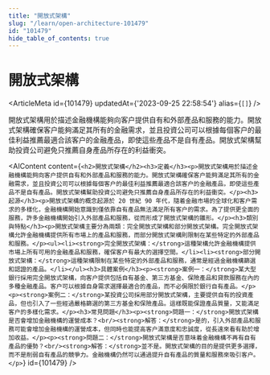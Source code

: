 ```yaml
---
title: "開放式架構"
slug: "/learn/open-architecture-101479"
id: "101479"
hide_table_of_contents: true
---
```



# 開放式架構

<ArticleMeta id={101479} updatedAt={'2023-09-25 22:58:54'} alias={`[]`} />
<div className='border-solid border-b border-t-0 my-4 border-[var(--ifm-color-gray-300)]' />

開放式架構用於描述金融機構能夠向客户提供自有和外部產品和服務的能力。開放式架構確保客户能夠滿足其所有的金融需求，並且投資公司可以根據每個客户的最佳利益推薦最適合該客户的金融產品，即使這些產品不是自有產品。開放式架構幫助投資公司避免只推薦自身產品所存在的利益衝突。

<AIContent content={`<h2>開放式架構</h2><h3>定義</h3><p>開放式架構用於描述金融機構能夠向客户提供自有和外部產品和服務的能力。開放式架構確保客户能夠滿足其所有的金融需求，並且投資公司可以根據每個客户的最佳利益推薦最適合該客户的金融產品，即使這些產品不是自有產品。開放式架構幫助投資公司避免只推薦自身產品所存在的利益衝突。</p><h3>起源</h3><p>開放式架構的概念起源於 20 世紀 90 年代，隨着金融市場的全球化和客户需求的多樣化，金融機構開始意識到僅依靠自有產品無法滿足所有客户的需求。為了提供更全面的服務，許多金融機構開始引入外部產品和服務，從而形成了開放式架構的雛形。</p><h3>類別與特點</h3><p>開放式架構主要分為兩類：完全開放式架構和部分開放式架構。完全開放式架構允許金融機構提供所有市場上的產品和服務，而部分開放式架構則限制在某些特定的外部產品和服務。</p><ul><li><strong>完全開放式架構：</strong>這種架構允許金融機構提供市場上所有可用的金融產品和服務，確保客户有最大的選擇空間。</li><li><strong>部分開放式架構：</strong>這種架構限制在某些特定的外部產品和服務，通常是經過金融機構篩選和認證的產品。</li></ul><h3>具體案例</h3><p><strong>案例一：</strong>某大型銀行採用完全開放式架構，向客户提供包括自有基金、第三方基金、保險產品和貸款服務在內的多種金融產品。客户可以根據自身需求選擇最適合的產品，而不必侷限於銀行自有產品。</p><p><strong>案例二：</strong>某投資公司採用部分開放式架構，主要提供自有的投資產品，但也引入了一些經過嚴格篩選的第三方基金和保險產品。這樣既能保證產品質量，又能滿足客户的多樣化需求。</p><h3>常見問題</h3><p><strong>問題一：</strong>開放式架構是否會增加金融機構的運營成本？<br/><strong>解答：</strong>是的，引入外部產品和服務可能會增加金融機構的運營成本，但同時也能提高客户滿意度和忠誠度，從長遠來看有助於增加收益。</p><p><strong>問題二：</strong>開放式架構是否意味着金融機構不再有自有產品的優勢？<br/><strong>解答：</strong>並不是。開放式架構的目的是提供更多選擇，而不是削弱自有產品的競爭力。金融機構仍然可以通過提升自有產品的質量和服務來吸引客户。</p>`} id={101479} />
